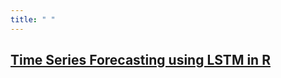 ```yaml
---
title: " "
---
```




## [Time Series Forecasting using LSTM in R](http://rwanjohi.rbind.io/2018/04/05/time-series-forecasting-using-lstm-in-r/)


